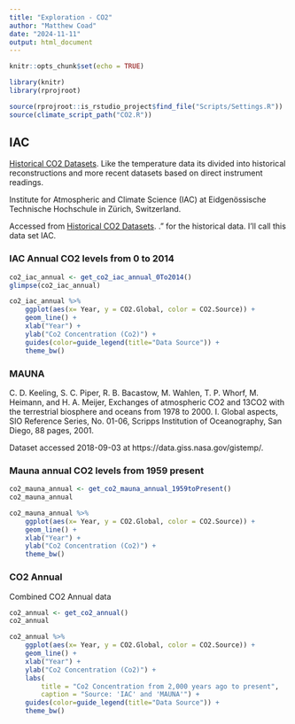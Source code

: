 ```yaml
---
title: "Exploration - CO2"
author: "Matthew Coad"
date: "2024-11-11"
output: html_document
---
```


```r
knitr::opts_chunk$set(echo = TRUE)

library(knitr)
library(rprojroot)

source(rprojroot::is_rstudio_project$find_file("Scripts/Settings.R"))
source(climate_script_path("CO2.R"))

```

## IAC

[Historical CO2 Datasets](https://www.co2.earth/historical-co2-datasets). Like the temperature data its divided into historical reconstructions and more recent datasets based on direct instrument readings. 

Institute for Atmospheric and Climate Science (IAC) at Eidgenössische Technische Hochschule in Zürich, Switzerland.

Accessed from [Historical CO2 Datasets](https://www.co2.earth/historical-co2-datasets).
." for the historical data. I'll call this data set IAC.

### IAC Annual CO2 levels from 0 to 2014

```r
co2_iac_annual <- get_co2_iac_annual_0To2014()
glimpse(co2_iac_annual)
```
```r
co2_iac_annual %>%
    ggplot(aes(x= Year, y = CO2.Global, color = CO2.Source)) + 
    geom_line() + 
    xlab("Year") + 
    ylab("Co2 Concentration (Co2)") +
    guides(color=guide_legend(title="Data Source")) +
    theme_bw()

```

### MAUNA

C. D. Keeling, S. C. Piper, R. B. Bacastow, M. Wahlen, T. P. Whorf, M. Heimann, and H. A. Meijer, Exchanges of atmospheric CO2 and 13CO2 with the terrestrial biosphere and oceans from 1978 to 2000. I. Global aspects, SIO Reference Series, No. 01-06, Scripps Institution of Oceanography, San Diego, 88 pages, 2001.

Dataset accessed 2018-09-03 at https://data.giss.nasa.gov/gistemp/.

### Mauna annual CO2 levels from 1959 present

```r
co2_mauna_annual <- get_co2_mauna_annual_1959toPresent()
co2_mauna_annual
```

```r
co2_mauna_annual %>%
    ggplot(aes(x= Year, y = CO2.Global, color = CO2.Source)) + 
    geom_line() + 
    xlab("Year") + 
    ylab("Co2 Concentration (Co2)") +
    theme_bw()

```

### CO2 Annual

Combined CO2 Annual data

```r
co2_annual <- get_co2_annual()
co2_annual
```
```r
co2_annual %>%
    ggplot(aes(x= Year, y = CO2.Global, color = CO2.Source)) + 
    geom_line() + 
    xlab("Year") + 
    ylab("Co2 Concentration (Co2)") + 
    labs(
        title = "Co2 Concentration from 2,000 years ago to present",
        caption = "Source: 'IAC' and 'MAUNA'") + 
    guides(color=guide_legend(title="Data Source")) +
    theme_bw()

```
